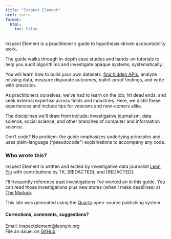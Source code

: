 ```yaml
---
title: "Inspect Element"
href: intro
format:
  html:
    toc: False
---
```


Inspect Element is a practitioner's guide to hypothesis-driven accountability work.

The guide walks through in-depth case studies and hands-on tutorials to help you audit algorithims and investigate opaque systems, systematically.

You will learn how to build your own datasets, [find hidden APIs](/undocumented-apis.html), analyze missing data, measure disparate outcomes, bullet-proof findings, and write with precision.

As practitioners ourselves, we've had to learn on the job, hit dead ends, and seek external expertise across fields and industries. Here, we distill these experiences and include tips for veterans and new-comers alike.

The disciplines we'll draw from include: investigative journalism, data science, social science, and other branches of computer and information science.

Don't code? No problem: the guide emphasizes underlying principles and uses plain-language ("pseudocode") explainations to accompany any code.

### Who wrote this?

Inspect Element is written and edited by investigative data journalist [Leon Yin](https://leonyin.org) with contributions by TK, [REDACTED], and [REDACTED].

I'll frequently reference past investigations I've worked on in this guide. You can read those investigations plus new stores (when I make deadlines) at [The Markup](https://www.themarkup.org).

This site was generated using the [Quarto](https://quarto.org/) open-source publishing system.

#### Corrections, comments, suggestions?

Email: inspectelement@leonyin.org<br>
File an issue: on [GitHub](https://github.com/yinleon/inspect-element/issues/new)